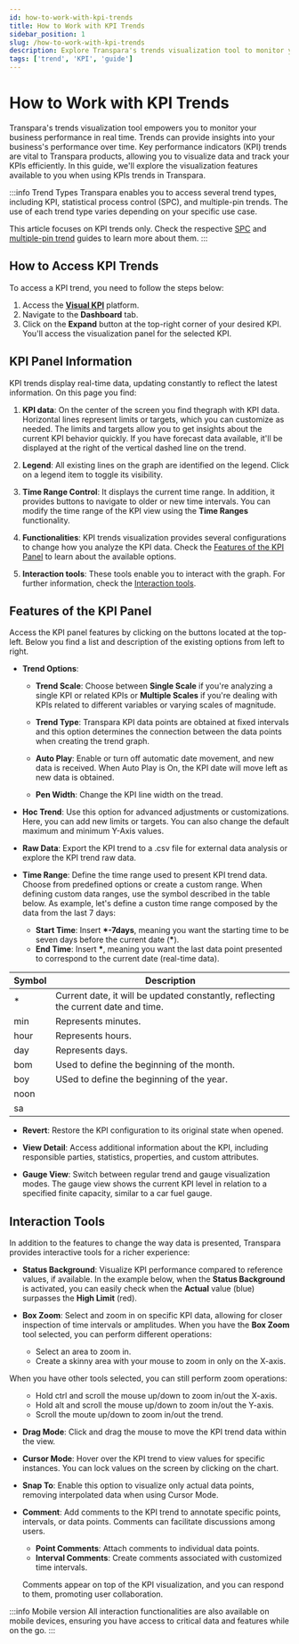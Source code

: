 ```yaml
---
id: how-to-work-with-kpi-trends
title: How to Work with KPI Trends
sidebar_position: 1
slug: /how-to-work-with-kpi-trends
description: Explore Transpara's trends visualization tool to monitor your business's real-time performance, focusing on Key Performance Indicator (KPI) trends. Learn how to access KPI trends, navigate the KPI panel, and utilize interactive tools for a comprehensive analysis.
tags: ['trend', 'KPI', 'guide']
---
```



# How to Work with KPI Trends

Transpara's trends visualization tool empowers you to monitor your business performance in real time. Trends can provide insights into your business's performance over time. Key performance indicators (KPI) trends are vital to Transpara products, allowing you to visualize data and track your KPIs efficiently. In this guide, we'll explore the visualization features available to you when using KPIs trends in Transpara.

:::info Trend Types
Transpara enables you to access several trend types, including KPI, statistical process control (SPC), and multiple-pin trends. The use of each trend type varies depending on your specific use case.

This article focuses on KPI trends only. Check the respective [SPC](#) and [multiple-pin trend](#) guides to learn more about them.
:::

## How to Access KPI Trends

To access a KPI trend, you need to follow the steps below:

1. Access the [**Visual KPI**](#) platform.
2. Navigate to the **Dashboard** tab.
3. Click on the **Expand** button at the top-right corner of your desired KPI. You'll access the visualization panel for the selected KPI.

<StylizedImage
  imgURL="img/transpara/expand-btn.png"
  alt="KPI panel expand button"
  wSize="600px"
/>

## KPI Panel Information

KPI trends display real-time data, updating constantly to reflect the latest information. On this page you find:

1. **KPI data**: On the center of the screen you find thegraph with KPI data. Horizontal lines represent limits or targets, which you can customize as needed. The limits and targets allow you to get insights about the current KPI behavior quickly. If you have forecast data available, it'll be displayed at the right of the vertical dashed line on the trend.

2. **Legend**: All existing lines on the graph are identified on the legend. Click on a legend item to toggle its visibility.

3. **Time Range Control**: It displays the current time range. In addition, it provides buttons to navigate to older or new time intervals. You can modify the time range of the KPI view using the **Time Ranges** functionality.

4. **Functionalities**: KPI trends visualization provides several configurations to change how you analyze the KPI data. Check the [Features of the KPI Panel](#features-of-the-kpi-panel) to learn about the available options.

5. **Interaction tools**: These tools enable you to interact with the graph. For further information, check the [Interaction tools](#interaction-tools).

<StylizedImage
  imgURL="img/transpara/kpi-panel.png"
  alt="KPI panel available options"
  wSize="900px"
/>

## Features of the KPI Panel

Access the KPI panel features by clicking on the buttons located at the top-left. Below you find a list and description of the existing options from left to right.

- **Trend Options**:

  - **Trend Scale**: Choose between **Single Scale** if you're analyzing a single KPI or related KPIs or **Multiple Scales** if you're dealing with KPIs related to different variables or varying scales of magnitude.

  - **Trend Type**: Transpara KPI data points are obtained at fixed intervals and this option determines the connection between the data points when creating the trend graph.

  - **Auto Play**: Enable or turn off automatic date movement, and new data is received. When Auto Play is On, the KPI date will move left as new data is obtained.

  - **Pen Width**: Change the KPI line width on the tread.

- **Hoc Trend**: Use this option for advanced adjustments or customizations. Here, you can add new limits or targets. You can also change the default maximum and minimum Y-Axis values.

<StylizedImage
  imgURL="img/transpara/kpi-hand-trend.png"
  alt="Hoc Trend Panel"
  wSize="600px"
/>

- **Raw Data**: Export the KPI trend to a .csv file for external data analysis or explore the KPI trend raw data.

- **Time Range**: Define the time range used to present KPI trend data. Choose from predefined options or create a custom range. When defining custom data ranges, use the symbol described in the table below. As example, let's define a custon time range composed by the data from the last 7 days:
  - **Start Time**: Insert **\*-7days**, meaning you want the starting time to be seven days before the current date (**\***).
  - **End Time**: Insert **\***, meaning you want the last data point presented to correspond to the current date (real-time data).

<table>
  <thead>
    <tr>
      <th>Symbol</th>
      <th>Description</th>
    </tr>
  </thead>
  <tbody>
    <tr>
      <td>*</td>
      <td>
        Current date, it will be updated constantly, reflecting the current date
        and time.
      </td>
    </tr>
    <tr>
      <td>min</td>
      <td>Represents minutes.</td>
    </tr>
    <tr>
      <td>hour</td>
      <td>Represents hours.</td>
    </tr>
    <tr>
      <td>day</td>
      <td>Represents days.</td>
    </tr>
    <tr>
      <td>bom</td>
      <td>Used to define the beginning of the month.</td>
    </tr>
    <tr>
      <td>boy</td>
      <td>USed to define the beginning of the year.</td>
    </tr>
    <tr>
      <td>noon</td>
      <td></td>
    </tr>
    <tr>
      <td>sa</td>
      <td></td>
    </tr>
  </tbody>
</table>

- **Revert**: Restore the KPI configuration to its original state when opened.

- **View Detail**: Access additional information about the KPI, including responsible parties, statistics, properties, and custom attributes.

- **Gauge View**: Switch between regular trend and gauge visualization modes. The gauge view shows the current KPI level in relation to a specified finite capacity, similar to a car fuel gauge.

<StylizedImage
  imgURL="img/transpara/kpi-gauge-view.png"
  alt="Gauge view"
  wSize="600px"
/>

## Interaction Tools

In addition to the features to change the way data is presented, Transpara provides interactive tools for a richer experience:

- **Status Background**: Visualize KPI performance compared to reference values, if available. In the example below, when the **Status Background** is activated, you can easily check when the **Actual** value (blue) surpasses the **High Limit** (red).

<StylizedImage
  imgURL="img/transpara/kpi-status-background.gif"
  alt="Status Background example"
  wSize="700px"
/>

- **Box Zoom**: Select and zoom in on specific KPI data, allowing for closer inspection of time intervals or amplitudes. When you have the **Box Zoom** tool selected, you can perform different operations:

  - Select an area to zoom in.
  - Create a skinny area with your mouse to zoom in only on the X-axis.

<StylizedImage
  imgURL="img/transpara/new-box-zoom.gif"
  alt="Box zoom example"
  wSize="700px"
/>

<p style={{marginLeft: '45px'}}>
  When you have other tools selected, you can still perform zoom operations:
</p>
<ul>
  <ul>
    <li>Hold ctrl and scroll the mouse up/down to zoom in/out the X-axis.</li>
    <li>Hold alt and scroll the mouse up/down to zoom in/out the Y-axis.</li>
    <li>Scroll the moute up/down to zoom in/out the trend.</li>
  </ul>
</ul>

<StylizedImage
  imgURL="img/transpara/new-kpi-zoom.gif"
  alt="Zoom example"
  wSize="700px"
/>

- **Drag Mode**: Click and drag the mouse to move the KPI trend data within the view.

<StylizedImage
  imgURL="img/transpara/kpi-move.gif"
  alt="Move example"
  wSize="700px"
/>

- **Cursor Mode**: Hover over the KPI trend to view values for specific instances. You can lock values on the screen by clicking on the chart.

<StylizedImage
  imgURL="img/transpara/kpi-cursor-mode.gif"
  alt="Cursor mode example"
  wSize="700px"
/>

- **Snap To**: Enable this option to visualize only actual data points, removing interpolated data when using Cursor Mode.

- **Comment**: Add comments to the KPI trend to annotate specific points, intervals, or data points. Comments can facilitate discussions among users.

  - **Point Comments**: Attach comments to individual data points.
  - **Interval Comments**: Create comments associated with customized time intervals.

  Comments appear on top of the KPI visualization, and you can respond to them, promoting user collaboration.

:::info Mobile version
All interaction functionalities are also available on mobile devices, ensuring you have access to critical data and features while on the go.
:::
